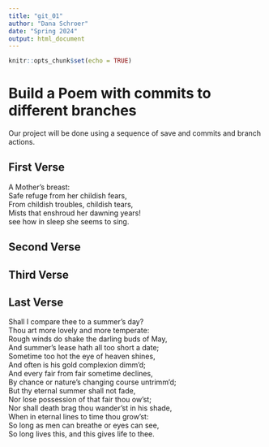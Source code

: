 ```yaml
---
title: "git_01"
author: "Dana Schroer"
date: "Spring 2024"
output: html_document
---
```


```r
knitr::opts_chunk$set(echo = TRUE)
```
# Build a Poem with commits to different branches
Our project will be done using a sequence of save and commits and branch actions.
<!-- Do not modify or change any text in "!--" bracketed areas such as this --- these are instructions to
you, if you change any of this the git program will notice it and compromise your git merging strategy !-->

## First Verse 
<!--Put the first five lines of a poem by Lewis Carrol in this section!-->
A Mother’s breast:   
Safe refuge from her childish fears,  
From childish troubles, childish tears,  
Mists that enshroud her dawning years!  
see how in sleep she seems to sing. 


## Second Verse
<!--Put the first five lines of a poem by Robert Frost here!-->

## Third Verse
<!--Put the first two verses of The Walrus and the Carpenter here!-->

## Last Verse
<!--Put a short poem you created using chatGPT of 20 to 30 lines,here!-->
Shall I compare thee to a summer’s day?   
Thou art more lovely and more temperate:   
Rough winds do shake the darling buds of May,   
And summer’s lease hath all too short a date;   
Sometime too hot the eye of heaven shines,   
And often is his gold complexion dimm’d;   
And every fair from fair sometime declines,   
By chance or nature’s changing course untrimm’d;   
But thy eternal summer shall not fade,   
Nor lose possession of that fair thou ow’st;   
Nor shall death brag thou wander’st in his shade,   
When in eternal lines to time thou grow’st:   
So long as men can breathe or eyes can see,   
So long lives this, and this gives life to thee.